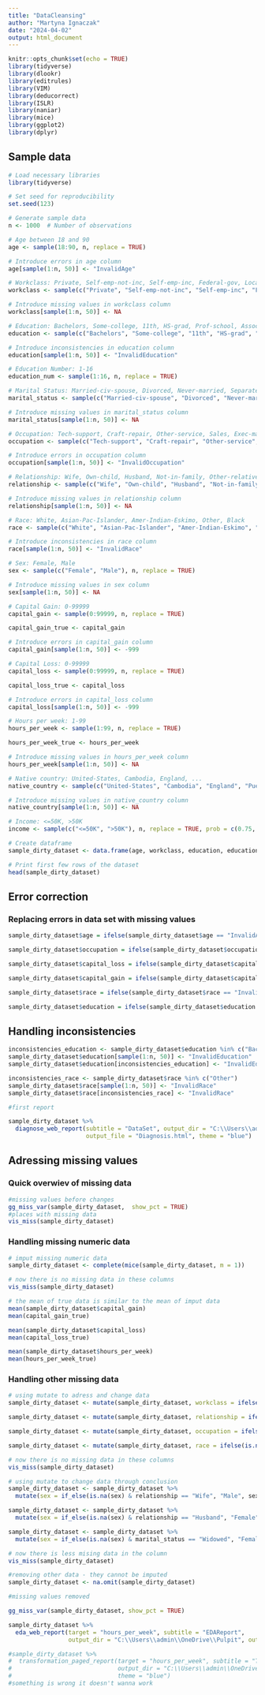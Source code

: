 ```yaml
---
title: "DataCleansing"
author: "Martyna Ignaczak"
date: "2024-04-02"
output: html_document
---
```


```r
knitr::opts_chunk$set(echo = TRUE)
library(tidyverse)
library(dlookr)
library(editrules)
library(VIM)
library(deducorrect)
library(ISLR) 
library(naniar)
library(mice)
library(ggplot2)
library(dplyr)
```

## Sample data


```r
# Load necessary libraries
library(tidyverse)

# Set seed for reproducibility
set.seed(123)

# Generate sample data
n <- 1000  # Number of observations

# Age between 18 and 90
age <- sample(18:90, n, replace = TRUE)

# Introduce errors in age column
age[sample(1:n, 50)] <- "InvalidAge"

# Workclass: Private, Self-emp-not-inc, Self-emp-inc, Federal-gov, Local-gov, State-gov, Without-pay, Never-worked
workclass <- sample(c("Private", "Self-emp-not-inc", "Self-emp-inc", "Federal-gov", "Local-gov", "State-gov", "Without-pay", "Never-worked"), n, replace = TRUE)

# Introduce missing values in workclass column
workclass[sample(1:n, 50)] <- NA

# Education: Bachelors, Some-college, 11th, HS-grad, Prof-school, Assoc-acdm, Assoc-voc, 9th, 7th-8th, 12th, Masters, 1st-4th, 10th, Doctorate, 5th-6th, Preschool
education <- sample(c("Bachelors", "Some-college", "11th", "HS-grad", "Prof-school", "Assoc-acdm", "Assoc-voc", "9th", "7th-8th", "12th", "Masters", "1st-4th", "10th", "Doctorate", "5th-6th", "Preschool"), n, replace = TRUE)

# Introduce inconsistencies in education column
education[sample(1:n, 50)] <- "InvalidEducation"

# Education Number: 1-16
education_num <- sample(1:16, n, replace = TRUE)

# Marital Status: Married-civ-spouse, Divorced, Never-married, Separated, Widowed, Married-spouse-absent, Married-AF-spouse
marital_status <- sample(c("Married-civ-spouse", "Divorced", "Never-married", "Separated", "Widowed", "Married-spouse-absent", "Married-AF-spouse"), n, replace = TRUE)

# Introduce missing values in marital_status column
marital_status[sample(1:n, 50)] <- NA

# Occupation: Tech-support, Craft-repair, Other-service, Sales, Exec-managerial, Prof-specialty, Handlers-cleaners, Machine-op-inspct, Adm-clerical, Farming-fishing, Transport-moving, Priv-house-serv, Protective-serv, Armed-Forces
occupation <- sample(c("Tech-support", "Craft-repair", "Other-service", "Sales", "Exec-managerial", "Prof-specialty", "Handlers-cleaners", "Machine-op-inspct", "Adm-clerical", "Farming-fishing", "Transport-moving", "Priv-house-serv", "Protective-serv", "Armed-Forces"), n, replace = TRUE)

# Introduce errors in occupation column
occupation[sample(1:n, 50)] <- "InvalidOccupation"

# Relationship: Wife, Own-child, Husband, Not-in-family, Other-relative, Unmarried
relationship <- sample(c("Wife", "Own-child", "Husband", "Not-in-family", "Other-relative", "Unmarried"), n, replace = TRUE)

# Introduce missing values in relationship column
relationship[sample(1:n, 50)] <- NA

# Race: White, Asian-Pac-Islander, Amer-Indian-Eskimo, Other, Black
race <- sample(c("White", "Asian-Pac-Islander", "Amer-Indian-Eskimo", "Other", "Black"), n, replace = TRUE)

# Introduce inconsistencies in race column
race[sample(1:n, 50)] <- "InvalidRace"

# Sex: Female, Male
sex <- sample(c("Female", "Male"), n, replace = TRUE)

# Introduce missing values in sex column
sex[sample(1:n, 50)] <- NA

# Capital Gain: 0-99999
capital_gain <- sample(0:99999, n, replace = TRUE)

capital_gain_true <- capital_gain

# Introduce errors in capital_gain column
capital_gain[sample(1:n, 50)] <- -999

# Capital Loss: 0-99999
capital_loss <- sample(0:99999, n, replace = TRUE)

capital_loss_true <- capital_loss

# Introduce errors in capital_loss column
capital_loss[sample(1:n, 50)] <- -999

# Hours per week: 1-99
hours_per_week <- sample(1:99, n, replace = TRUE)

hours_per_week_true <- hours_per_week

# Introduce missing values in hours_per_week column
hours_per_week[sample(1:n, 50)] <- NA

# Native country: United-States, Cambodia, England, ...
native_country <- sample(c("United-States", "Cambodia", "England", "Puerto-Rico", "Canada", "Germany", "Outlying-US(Guam-USVI-etc)", "India", "Japan", "Greece", "South", "China", "Cuba", "Iran", "Honduras", "Philippines", "Italy", "Poland", "Jamaica", "Vietnam", "Mexico", "Portugal", "Ireland", "France", "Dominican-Republic", "Laos", "Ecuador", "Taiwan", "Haiti", "Columbia", "Hungary", "Guatemala", "Nicaragua", "Scotland", "Thailand", "Yugoslavia", "El-Salvador", "Trinadad&Tobago", "Peru", "Hong", "Holand-Netherlands"), n, replace = TRUE)

# Introduce missing values in native_country column
native_country[sample(1:n, 50)] <- NA

# Income: <=50K, >50K
income <- sample(c("<=50K", ">50K"), n, replace = TRUE, prob = c(0.75, 0.25))

# Create dataframe
sample_dirty_dataset <- data.frame(age, workclass, education, education_num, marital_status, occupation, relationship, race, sex, capital_gain, capital_loss, hours_per_week, native_country, income)

# Print first few rows of the dataset
head(sample_dirty_dataset)

```

## Error correction
### Replacing errors in data set with missing values

```r

sample_dirty_dataset$age = ifelse(sample_dirty_dataset$age == "InvalidAge", NA, sample_dirty_dataset$age)

sample_dirty_dataset$occupation = ifelse(sample_dirty_dataset$occupation == "InvalidOccupation", NA, sample_dirty_dataset$occupation)

sample_dirty_dataset$capital_loss = ifelse(sample_dirty_dataset$capital_loss == -999, NA, sample_dirty_dataset$capital_loss)

sample_dirty_dataset$capital_gain = ifelse(sample_dirty_dataset$capital_gain == -999, NA, sample_dirty_dataset$capital_gain)

sample_dirty_dataset$race = ifelse(sample_dirty_dataset$race == "InvalidRace", NA, sample_dirty_dataset$race)

sample_dirty_dataset$education = ifelse(sample_dirty_dataset$education == "InvalidEducation", NA, sample_dirty_dataset$education)


```


## Handling inconsistencies


```r
inconsistencies_education <- sample_dirty_dataset$education %in% c("Bachelors", "11th")
sample_dirty_dataset$education[sample(1:n, 50)] <- "InvalidEducation"
sample_dirty_dataset$education[inconsistencies_education] <- "InvalidEducation"

inconsistencies_race <- sample_dirty_dataset$race %in% c("Other")
sample_dirty_dataset$race[sample(1:n, 50)] <- "InvalidRace"
sample_dirty_dataset$race[inconsistencies_race] <- "InvalidRace"

```



```r

#first report

sample_dirty_dataset %>%
  diagnose_web_report(subtitle = "DataSet", output_dir = "C:\\Users\\admin\\OneDrive\\Pulpit", 
                      output_file = "Diagnosis.html", theme = "blue")


```

## Adressing missing values
### Quick overwiev of missing data

```r
#missing values before changes
gg_miss_var(sample_dirty_dataset,  show_pct = TRUE)
#places with missing data
vis_miss(sample_dirty_dataset)
```
### Handling missing numeric data

```r
# imput missing numeric data
sample_dirty_dataset <- complete(mice(sample_dirty_dataset, m = 1))

# now there is no missing data in these columns
vis_miss(sample_dirty_dataset)

# the mean of true data is similar to the mean of imput data
mean(sample_dirty_dataset$capital_gain)
mean(capital_gain_true)

mean(sample_dirty_dataset$capital_loss)
mean(capital_loss_true)

mean(sample_dirty_dataset$hours_per_week)
mean(hours_per_week_true)

```

### Handling other missing data

```r
# using mutate to adress and change data
sample_dirty_dataset <- mutate(sample_dirty_dataset, workclass = ifelse(is.na(workclass), "Private", workclass))

sample_dirty_dataset <- mutate(sample_dirty_dataset, relationship = ifelse(is.na(relationship), "Other-realtive", relationship))

sample_dirty_dataset <- mutate(sample_dirty_dataset, occupation = ifelse(is.na(occupation), "Other-service", occupation))

sample_dirty_dataset <- mutate(sample_dirty_dataset, race = ifelse(is.na(race), "Other", race))

# now there is no missing data in these columns
vis_miss(sample_dirty_dataset)

# using mutate to change data through conclusion
sample_dirty_dataset <- sample_dirty_dataset %>%
  mutate(sex = if_else(is.na(sex) & relationship == "Wife", "Male", sex, missing = sex))

sample_dirty_dataset <- sample_dirty_dataset %>%
  mutate(sex = if_else(is.na(sex) & relationship == "Husband", "Female", sex, missing = sex))

sample_dirty_dataset <- sample_dirty_dataset %>%
  mutate(sex = if_else(is.na(sex) & marital_status == "Widowed", "Female", sex, missing = sex))

# now there is less mising data in the column
vis_miss(sample_dirty_dataset)

#removing other data - they cannot be imputed
sample_dirty_dataset <- na.omit(sample_dirty_dataset)

#missing values removed

gg_miss_var(sample_dirty_dataset, show_pct = TRUE)

```

```r
sample_dirty_dataset %>%
  eda_web_report(target = "hours_per_week", subtitle = "EDAReport", 
                 output_dir = "C:\\Users\\admin\\OneDrive\\Pulpit", output_file = "EDA.html", theme = "blue")
```

```r
#sample_dirty_dataset %>%
#  transformation_paged_report(target = "hours_per_week", subtitle = "TransformationReport",
#                              output_dir = "C:\\Users\\admin\\OneDrive\\Pulpit", output_file = "transformation.pdf", 
#                              theme = "blue")
#something is wrong it doesn't wanna work
```
